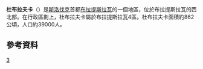 {{expand|time=2015-12-31T05:33:44+00:00}}
{{noteTA
|1=zh-cn:布拉迪斯拉发;zh-hk:布拉迪斯拉發;zh-tw:布拉提斯拉瓦;
}}
{{Geobox | settlement
<!-- *** Heading *** -->
|name               = Dúbravka
|native_name        = 
|other_name         = 
|category           = Borough
<!-- *** Name *** -->
|etymology          = 
|official_name      = 
|motto              = 
|nickname           = 
<!-- *** Image *** -->
|image              = Kozma damian.JPG
|image_caption      = 
<!-- *** Symbols *** -->
|flag               = 
|symbol             = Coat of Arms of Dúbravka.svg
<!-- *** Country etc. *** -->
|country            = 斯洛伐克
|country_flag       = 1
|state              = 
|region             = [[布拉提斯拉瓦|布拉提斯拉瓦]]
|district           = 布拉提斯拉瓦5區
|municipality       = 
<!-- *** Family *** -->
|part               = 
|river              = 
<!-- *** Locations *** -->
|location           = 
|elevation          = 243
|lat_d              = 48
|lat_m              = 11
|lat_s              = 12
|lat_NS             = N
|long_d             = 17
|long_m             = 02
|long_s             = 14
|long_EW            = E
|coordinates_type   =
|highest            = 
|highest_lat_d      = 
|highest_long_d     = 
|lowest             = 
|lowest_lat_d       = 
|lowest_long_d      = 
<!-- *** Dimensions *** -->
|area               = 8.649
|area_round         = 3
<!-- *** Population *** -->
|population         = 34540
|population_date    = 2005
|population_density = auto
<!-- *** History & management *** -->
|established        = 1576
|established_type = 首次提及
|date               = 
|mayor              = 
<!-- *** Codes *** -->
|timezone           = 
|timezone_DST       = 
|postal_code        = 84102
|area_code          = +421-02
|code               = BA, BL
|code_type          = [[Slovak_car_registration_plates|Car plate]]
<!-- *** UNESCO etc. *** -->
<!-- *** Free fields *** -->
|free               = 
<!-- *** Maps *** -->
|map                = Slovakia - outline map.svg
|map_background     = Slovakia - background map.png
|map_caption        = Location of Dúbravka in Slovakia
|map_locator        = Slovakia
<!-- *** Websites *** -->
|website            = [http://www.dubravka.sk/ www.dubravka.sk]
|commons            = 
<!-- *** Footnotes *** -->
|footnotes          =Source<ref>[http://www.statistics.sk/mosmis/eng/run.html Mestská a obecná štatistika SR<!--Bot-generated title-->] {{webarchive|url=https://web.archive.org/web/20070513023228/http://www.statistics.sk/mosmis/eng/run.html |date=2007-05-13 }}</ref>
}}
'''杜布拉夫卡'''（{{lang-sk|Dúbravka}}）是[[斯洛伐克|斯洛伐克]]首都[[布拉提斯拉瓦|布拉提斯拉瓦]]的一個地區，位於布拉提斯拉瓦的西北部。在行政區劃上，杜布拉夫卡屬於布拉提斯拉瓦4區。杜布拉夫卡面積約862公頃，人口約39000人。
== 參考資料 ==
<references/>

[[Category:布拉提斯拉瓦行政區劃|3]]